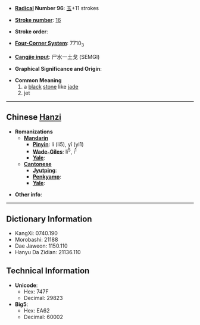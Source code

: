 * '''[[Wiktionary:Chinese radical index| Radical]] Number 96''': [[Wiktionary:Chinese radical index 玉|玉]]+11 strokes

* '''[[Wiktionary:Chinese total strokes index|Stroke number]]''': [[Wiktionary:Chinese total strokes index 16|16]]

* '''Stroke order''': 

* '''[[Wiktionary:Chinese four corner index|Four-Corner System]]''': 7710<sub>3</sub>

* '''[[Wiktionary:Chinese Cangjie index|Cangjie input]]''': 尸水一土戈 (SEMGI)

* '''Graphical Significance and Origin''': 

* '''Common Meaning'''
*#a [[black]] [[stone]] like [[jade]]
*# jet

----

== Chinese [[Hanzi]] ==

* '''Romanizations'''
** '''[[Mandarin]]'''
*** '''[[Pinyin]]''': li (li5), yī (yi1)
*** '''[[Wade-Giles]]''': li<sup>5</sup>, i<sup>1</sup>
*** '''[[Yale]]''': 
** '''[[Cantonese]]'''
*** '''[[Jyutping]]''':
*** '''[[Penkyamp]]''': 
*** '''[[Yale]]''': 

* '''Other info''': 

----

== Dictionary Information ==

* KangXi: 0740.190
* Morobashi: 21188
* Dae Jaweon: 1150.110
* Hanyu Da Zidian: 21136.110

== Technical Information ==

* '''Unicode''':
** Hex: 747F
** Decimal: 29823
* '''Big5''':
** Hex: EA62
** Decimal: 60002